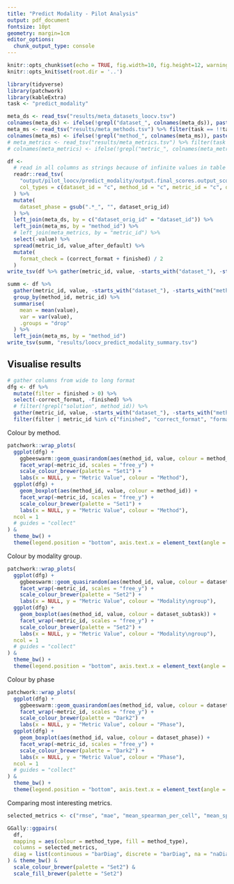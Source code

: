 ```yaml
---
title: "Predict Modality - Pilot Analysis"
output: pdf_document
fontsize: 10pt
geometry: margin=1cm
editor_options: 
  chunk_output_type: console
---
```


```r
knitr::opts_chunk$set(echo = TRUE, fig.width=10, fig.height=12, warning = FALSE)
knitr::opts_knit$set(root.dir = '..')

library(tidyverse)
library(patchwork)
library(kableExtra)
task <- "predict_modality"
```


```r
meta_ds <- read_tsv("results/meta_datasets_loocv.tsv")
colnames(meta_ds) <- ifelse(!grepl("dataset_", colnames(meta_ds)), paste0("dataset_", colnames(meta_ds)), colnames(meta_ds))
meta_ms <- read_tsv("results/meta_methods.tsv") %>% filter(task == !!task)
colnames(meta_ms) <- ifelse(!grepl("method_", colnames(meta_ms)), paste0("method_", colnames(meta_ms)), colnames(meta_ms))
# meta_metrics <- read_tsv("results/meta_metrics.tsv") %>% filter(task == !!task)
# colnames(meta_metrics) <- ifelse(!grepl("metric_", colnames(meta_metrics)), paste0("metric_", colnames(meta_metrics)), colnames(meta_metrics))

df <- 
  # read in all columns as strings because of infinite values in table
  readr::read_tsv(
    "output/pilot_loocv/predict_modality/output.final_scores.output_scores.tsv",
    col_types = c(dataset_id = "c", method_id = "c", metric_id = "c", dataset_subtask = "c", value = "d", value_after_default = "d")
  ) %>%
  mutate(
    dataset_phase = gsub(".*_", "", dataset_orig_id)
  ) %>% 
  left_join(meta_ds, by = c("dataset_orig_id" = "dataset_id")) %>%
  left_join(meta_ms, by = "method_id") %>%
  # left_join(meta_metrics, by = "metric_id") %>%
  select(-value) %>%
  spread(metric_id, value_after_default) %>% 
  mutate(
    format_check = (correct_format + finished) / 2
  )
write_tsv(df %>% gather(metric_id, value, -starts_with("dataset_"), -starts_with("method_"), -starts_with("metric_")), "results/loocv_predict_modality_scores.tsv")
```

```r
summ <- df %>% 
  gather(metric_id, value, -starts_with("dataset_"), -starts_with("method_")) %>% 
  group_by(method_id, metric_id) %>%
  summarise(
    mean = mean(value),
    var = var(value),
    .groups = "drop"
  ) %>% 
  left_join(meta_ms, by = "method_id")
write_tsv(summ, "results/loocv_predict_modality_summary.tsv")
```

\newpage
## Visualise results
```r
# gather columns from wide to long format
dfg <- df %>%
  mutate(filter = finished > 0) %>%
  select(-correct_format, -finished) %>%
  # filter(!grepl("solution", method_id)) %>%
  gather(metric_id, value, -starts_with("dataset_"), -starts_with("method"), -filter) %>%
  filter(filter | metric_id %in% c("finished", "correct_format", "format_check"))
```

Colour by method.

```r
patchwork::wrap_plots(
  ggplot(dfg) +
    ggbeeswarm::geom_quasirandom(aes(method_id, value, colour = method_id), groupOnX = TRUE, size = 1) +
    facet_wrap(~metric_id, scales = "free_y") +
    scale_colour_brewer(palette = "Set1") +
    labs(x = NULL, y = "Metric Value", colour = "Method"),
  ggplot(dfg) +
    geom_boxplot(aes(method_id, value, colour = method_id)) +
    facet_wrap(~metric_id, scales = "free_y") +
    scale_colour_brewer(palette = "Set1") +
    labs(x = NULL, y = "Metric Value", colour = "Method"),
  ncol = 1
  # guides = "collect"
) &
  theme_bw() +
  theme(legend.position = "bottom", axis.text.x = element_text(angle = 30, hjust = 1))
```

\newpage
Colour by modality group.

```r
patchwork::wrap_plots(
  ggplot(dfg) +
    ggbeeswarm::geom_quasirandom(aes(method_id, value, colour = dataset_subtask), groupOnX = TRUE, size = 1) +
    facet_wrap(~metric_id, scales = "free_y") +
    scale_colour_brewer(palette = "Set2") +
    labs(x = NULL, y = "Metric Value", colour = "Modality\ngroup"),
  ggplot(dfg) +
    geom_boxplot(aes(method_id, value, colour = dataset_subtask)) +
    facet_wrap(~metric_id, scales = "free_y") +
    scale_colour_brewer(palette = "Set2") +
    labs(x = NULL, y = "Metric Value", colour = "Modality\ngroup"),
  ncol = 1
  # guides = "collect"
) &
  theme_bw() +
  theme(legend.position = "bottom", axis.text.x = element_text(angle = 30, hjust = 1))
```


\newpage
Colour by phase

```r
patchwork::wrap_plots(
  ggplot(dfg) +
    ggbeeswarm::geom_quasirandom(aes(method_id, value, colour = dataset_phase), groupOnX = TRUE, size = 1) +
    facet_wrap(~metric_id, scales = "free_y") +
    scale_colour_brewer(palette = "Dark2") +
    labs(x = NULL, y = "Metric Value", colour = "Phase"),
  ggplot(dfg) +
    geom_boxplot(aes(method_id, value, colour = dataset_phase)) +
    facet_wrap(~metric_id, scales = "free_y") +
    scale_colour_brewer(palette = "Dark2") +
    labs(x = NULL, y = "Metric Value", colour = "Phase"),
  ncol = 1
  # guides = "collect"
) &
  theme_bw() +
  theme(legend.position = "bottom", axis.text.x = element_text(angle = 30, hjust = 1))
```

\newpage
Comparing most interesting metrics.

```r
selected_metrics <- c("rmse", "mae", "mean_spearman_per_cell", "mean_spearman_per_gene", "overall_spearman")

GGally::ggpairs(
  df, 
  mapping = aes(colour = method_type, fill = method_type), 
  columns = selected_metrics,
  diag = list(continuous = "barDiag", discrete = "barDiag", na = "naDiag")
) & theme_bw() & 
  scale_colour_brewer(palette = "Set2") &
  scale_fill_brewer(palette = "Set2")
```
